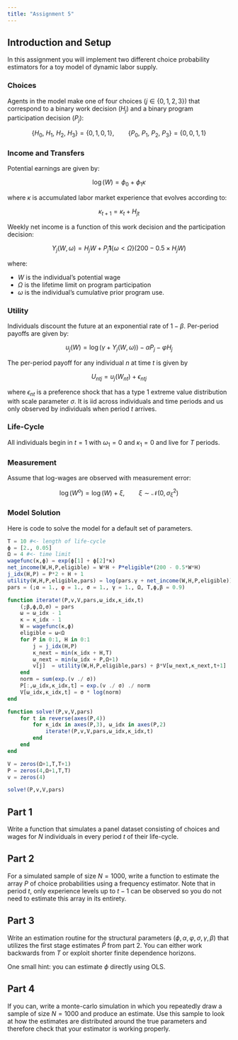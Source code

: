 ```yaml
---
title: "Assignment 5"
---
```

## Introduction and Setup

In this assignment you will implement two different choice probability estimators for a toy model of dynamic labor supply. 

### Choices 

Agents in the model make one of four choices ($j \in \{0,1,2,3\}$) that correspond to a binary work decision ($H_{j}$) and a binary program participation decision ($P_{j}$):

$$ \{H_0,\ H_1,\ H_2,\ H_3\} = \{0,1,0,1\},\qquad \{P_0,\ P_1,\ P_2,\ P_3\} = \{0,0,1,1\} $$

### Income and Transfers

Potential earnings are given by:

$$ \log(W) = \phi_0 + \phi_1 \kappa $$

where $\kappa$ is accumulated labor market experience that evolves according to:

$$ \kappa_{t+1} = \kappa_{t} + H_{jt} $$

Weekly net income is a function of this work decision and the participation decision:

$$ Y_{j}(W,\omega) = H_{j}W + P_{j}\mathbf{1}\{\omega<\Omega\}(200 - 0.5\times H_{j}W) $$

where: 

- $W$ is the individual's potential wage
- $\Omega$ is the lifetime limit on program participation
- $\omega$ is the individual's cumulative prior program use.

### Utility

Individuals discount the future at an exponential rate of $1-\beta$. Per-period payoffs are given by:

$$ u_{j}(W) = \log(\gamma + Y_{j}(W,\omega)) - \alpha P_{j} - \varphi H_{j} $$

The per-period payoff for any individual $n$ at time $t$ is given by

$$ U_{ntj} = u_{j}(W_{nt}) + \epsilon_{ntj} $$

where $\epsilon_{nt}$ is a preference shock that has a type 1 extreme value distribution with scale parameter $\sigma$. It is iid across individuals and time periods and us only observed by individuals when period $t$ arrives.

### Life-Cycle

All individuals begin in $t=1$ with $\omega_{1}=0$ and $\kappa_{1}=0$ and live for $T$ periods.

### Measurement

Assume that log-wages are observed with measurement error:

$$ \log(W^o) = \log(W) + \xi,\qquad \xi\sim\mathcal{N}(0,\sigma^2_\xi) $$

### Model Solution

Here is code to solve the model for a default set of parameters.

```julia
T = 10 #<- length of life-cycle
ϕ = [2., 0.05]
Ω = 4 #<- time limit
wagefunc(κ,ϕ) = exp(ϕ[1] + ϕ[2]*κ)
net_income(W,H,P,eligible) = W*H + P*eligible*(200 - 0.5*W*H) 
j_idx(H,P) = P*2 + H + 1
utility(W,H,P,eligible,pars) = log(pars.γ + net_income(W,H,P,eligible)) - pars.α*P - pars.φ*H   
pars = (;α = 1., φ = 1., σ = 1., γ = 1., Ω, T,ϕ,β = 0.9)

function iterate!(P,v,V,pars,ω_idx,κ_idx,t)
    (;β,ϕ,Ω,σ) = pars
    ω = ω_idx - 1
    κ = κ_idx - 1
    W = wagefunc(κ,ϕ)
    eligible = ω<Ω
    for P in 0:1, H in 0:1
        j = j_idx(H,P)
        κ_next = min(κ_idx + H,T)
        ω_next = min(ω_idx + P,Ω+1)
        v[j]  = utility(W,H,P,eligible,pars) + β*V[ω_next,κ_next,t+1]
    end
    norm = sum(exp.(v ./ σ))
    P[:,ω_idx,κ_idx,t] = exp.(v ./ σ) ./ norm
    V[ω_idx,κ_idx,t] = σ * log(norm)
end

function solve!(P,v,V,pars)
    for t in reverse(axes(P,4))
        for κ_idx in axes(P,3), ω_idx in axes(P,2)
            iterate!(P,v,V,pars,ω_idx,κ_idx,t)
        end
    end
end

V = zeros(Ω+1,T,T+1)
P = zeros(4,Ω+1,T,T)
v = zeros(4)

solve!(P,v,V,pars)

```

## Part 1

Write a function that simulates a panel dataset consisting of choices and wages for $N$ individuals in every period $t$ of their life-cycle.

## Part 2

For a simulated sample of size $N=1000$, write a function to estimate the array $P$ of choice probabilities using a frequency estimator. Note that in period $t$, only experience levels up to $t-1$ can be observed so you do not need to estimate this array in its entirety.

## Part 3

Write an estimation routine for the structural parameters $(\phi,\alpha,\varphi,\sigma,\gamma,\beta)$ that utilizes the first stage estimates $\hat{P}$ from part 2. You can either work backwards from $T$ or exploit shorter finite dependence horizons.

One small hint: you can estimate $\phi$ directly using OLS.

## Part 4

If you can, write a monte-carlo simulation in which you repeatedly draw a sample of size $N=1000$ and produce an estimate. Use this sample to look at how the estimates are distributed around the true parameters and therefore check that your estimator is working properly.